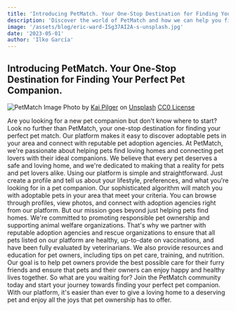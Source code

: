 ```yaml
---
title: 'Introducing PetMatch. Your One-Stop Destination for Finding Your Perfect Pet Companion.'
description: 'Discover the world of PetMatch and how we can help you find your ideal pet companion. Learn about our mission, values, and the benefits of using our platform.'
image: '/assets/blog/eric-ward-ISg37AI2A-s-unsplash.jpg'
date: '2023-05-01'
author: 'Ilko García'
---
```

## Introducing PetMatch. Your One-Stop Destination for Finding Your Perfect Pet Companion.

![PetMatch Image](public/assets/blog/eric-ward-ISg37AI2A-s-unsplash.jpg)
Photo by [Kai Pilger](https://unsplash.com/@kaipilger) on [Unsplash](https://unsplash.com)
[CC0 License](https://creativecommons.org/publicdomain/zero/1.0/)

Are you looking for a new pet companion but don't know where to start? Look no further than PetMatch, your one-stop destination for finding your perfect pet match. Our platform makes it easy to discover adoptable pets in your area and connect with reputable pet adoption agencies.
At PetMatch, we're passionate about helping pets find loving homes and connecting pet lovers with their ideal companions. We believe that every pet deserves a safe and loving home, and we're dedicated to making that a reality for pets and pet lovers alike.
Using our platform is simple and straightforward. Just create a profile and tell us about your lifestyle, preferences, and what you're looking for in a pet companion. Our sophisticated algorithm will match you with adoptable pets in your area that meet your criteria. You can browse through profiles, view photos, and connect with adoption agencies right from our platform.
But our mission goes beyond just helping pets find homes. We're committed to promoting responsible pet ownership and supporting animal welfare organizations. That's why we partner with reputable adoption agencies and rescue organizations to ensure that all pets listed on our platform are healthy, up-to-date on vaccinations, and have been fully evaluated by veterinarians.
We also provide resources and education for pet owners, including tips on pet care, training, and nutrition. Our goal is to help pet owners provide the best possible care for their furry friends and ensure that pets and their owners can enjoy happy and healthy lives together.
So what are you waiting for? Join the PetMatch community today and start your journey towards finding your perfect pet companion. With our platform, it's easier than ever to give a loving home to a deserving pet and enjoy all the joys that pet ownership has to offer.

